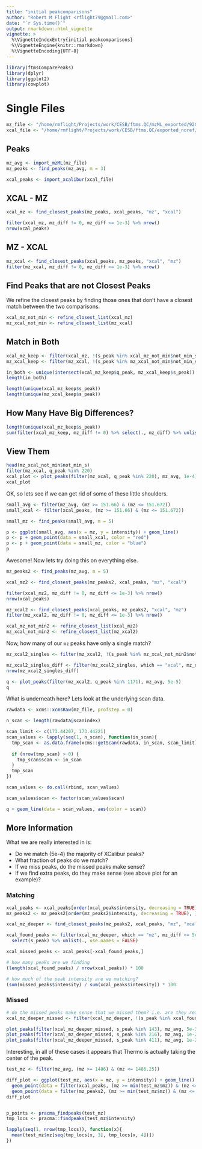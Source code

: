 ```yaml
---
title: "initial peakcomparisons"
author: "Robert M Flight <rflight79@gmail.com>"
date: "`r Sys.time()`"
output: rmarkdown::html_vignette
vignette: >
  %\VignetteIndexEntry{initial peakcomparisons}
  %\VignetteEngine{knitr::rmarkdown}
  %\VignetteEncoding{UTF-8}
---
```


```r
library(ftmsComparePeaks)
library(dplyr)
library(ggplot2)
library(cowplot)
```

# Single Files

```r
mz_file <- "/home/rmflight/Projects/work/CESB/ftms.QC/mzML_exported/92Cpos.mzML"
xcal_file <- "/home/rmflight/Projects/work/CESB/ftms.QC/exported_noref/92Cpos.xlsx"
```

## Peaks

```r
mz_avg <- import_mzML(mz_file)
mz_peaks <- find_peaks(mz_avg, m = 3)

xcal_peaks <- import_xcalibur(xcal_file)
```

## XCAL - MZ

```r
xcal_mz <- find_closest_peaks(mz_peaks, xcal_peaks, "mz", "xcal")

filter(xcal_mz, mz_diff != 0, mz_diff <= 1e-3) %>% nrow()
nrow(xcal_peaks)
```

## MZ - XCAL

```r
mz_xcal <- find_closest_peaks(xcal_peaks, mz_peaks, "xcal", "mz")
filter(mz_xcal, mz_diff != 0, mz_diff <= 1e-3) %>% nrow()
```


## Find Peaks that are not Closest Peaks

We refine the closest peaks by finding those ones that don't have a closest match
between the two comparisons.

```r
xcal_mz_not_min <- refine_closest_list(xcal_mz)
mz_xcal_not_min <- refine_closest_list(mz_xcal)
```

## Match in Both

```r
xcal_mz_keep <- filter(xcal_mz, !(s_peak %in% xcal_mz_not_min$not_min_s))
mz_xcal_keep <- filter(mz_xcal, !(s_peak %in% mz_xcal_not_min$not_min_s))

in_both <- unique(intersect(xcal_mz_keep$q_peak, mz_xcal_keep$s_peak))
length(in_both)

length(unique(xcal_mz_keep$s_peak))
length(unique(mz_xcal_keep$s_peak))
```

## How Many Have Big Differences?

```r
length(unique(xcal_mz_keep$s_peak))
sum(filter(xcal_mz_keep, mz_diff != 0) %>% select(., mz_diff) %>% unlist() <= 1e-3)
```

## View Them

```r
head(mz_xcal_not_min$not_min_s)
filter(mz_xcal, q_peak %in% 220)
xcal_plot <- plot_peaks(filter(mz_xcal, q_peak %in% 220), mz_avg, 1e-4)
xcal_plot
```


OK, so lets see if we can get rid of some of these little shoulders.

```r
small_avg <- filter(mz_avg, (mz >= 151.66) & (mz <= 151.672))
small_xcal <- filter(xcal_peaks, (mz >= 151.66) & (mz <= 151.672))

small_mz <- find_peaks(small_avg, m = 5)

p <- ggplot(small_avg, aes(x = mz, y = intensity)) + geom_line()
p <- p + geom_point(data = small_xcal, color = "red")
p <- p + geom_point(data = small_mz, color = "blue")
p
```

Awesome! Now lets try doing this on everything else.

```r
mz_peaks2 <- find_peaks(mz_avg, m = 5)

xcal_mz2 <- find_closest_peaks(mz_peaks2, xcal_peaks, "mz", "xcal")

filter(xcal_mz2, mz_diff != 0, mz_diff <= 1e-3) %>% nrow()
nrow(xcal_peaks)

mz_xcal2 <- find_closest_peaks(xcal_peaks, mz_peaks2, "xcal", "mz")
filter(mz_xcal2, mz_diff != 0, mz_diff <= 1e-3) %>% nrow()

xcal_mz_not_min2 <- refine_closest_list(xcal_mz2)
mz_xcal_not_min2 <- refine_closest_list(mz_xcal2)
```

Now, how many of our `mz` peaks have only a single match?

```r
mz_xcal2_singles <- filter(mz_xcal2, !(s_peak %in% mz_xcal_not_min2$not_min_s))

mz_xcal2_singles_diff <- filter(mz_xcal2_singles, which == "xcal", mz_diff <= 5e-4)
nrow(mz_xcal2_singles_diff)
```

```r
q <- plot_peaks(filter(mz_xcal2, q_peak %in% 1171), mz_avg, 5e-5)
q
```

What is underneath here? Lets look at the underlying scan data.

```r
rawdata <- xcms::xcmsRaw(mz_file, profstep = 0)

n_scan <- length(rawdata@scanindex)

scan_limit <- c(173.44207, 173.44221)
scan_values <- lapply(seq(1, n_scan), function(in_scan){
  tmp_scan <- as.data.frame(xcms::getScan(rawdata, in_scan, scan_limit))
  
  if (nrow(tmp_scan) > 0) {
    tmp_scan$scan <- in_scan
  }
  tmp_scan
})

scan_values <- do.call(rbind, scan_values)

scan_values$scan <- factor(scan_values$scan)

q + geom_line(data = scan_values, aes(color = scan))
```

## More Information

What we are really interested in is:

* Do we match (5e-4) the majority of XCalibur peaks?
* What fraction of peaks do we match?
* If we miss peaks, do the missed peaks make sense?
* If we find extra peaks, do they make sense (see above plot for an example)?

### Matching

```r
xcal_peaks <- xcal_peaks[order(xcal_peaks$intensity, decreasing = TRUE), ]
mz_peaks2 <- mz_peaks2[order(mz_peaks2$intensity, decreasing = TRUE), ]

xcal_mz_deeper <- find_closest_peaks(mz_peaks2, xcal_peaks, "mz", "xcal")

xcal_found_peaks <- filter(xcal_mz_deeper, which == "mz", mz_diff <= 5e-4) %>% 
  select(s_peak) %>% unlist(., use.names = FALSE)

xcal_missed_peaks <- xcal_peaks[-xcal_found_peaks,]

# how many peaks are we finding
(length(xcal_found_peaks) / nrow(xcal_peaks)) * 100

# how much of the peak intensity are we matching?
(sum(missed_peaks$intensity) / sum(xcal_peaks$intensity)) * 100
```

### Missed

```r
# do the missed peaks make sense that we missed them? i.e. are they really missed?
xcal_mz_deeper_missed <- filter(xcal_mz_deeper, !(s_peak %in% xcal_found_peaks))

plot_peaks(filter(xcal_mz_deeper_missed, s_peak %in% 143), mz_avg, 5e-3)
plot_peaks(filter(xcal_mz_deeper_missed, s_peak %in% 216), mz_avg, 1e-2)
plot_peaks(filter(xcal_mz_deeper_missed, s_peak %in% 411), mz_avg, 1e-2)
```

Interesting, in all of these cases it appears that Thermo is actually taking
the center of the peak. 

```r
test_mz <- filter(mz_avg, (mz >= 1486) & (mz <= 1486.25))

diff_plot <- ggplot(test_mz, aes(x = mz, y = intensity)) + geom_line() + 
  geom_point(data = filter(xcal_peaks, (mz >= min(test_mz$mz)) & (mz <= max(test_mz$mz))), color = "red") +
  geom_point(data = filter(mz_peaks2, (mz >= min(test_mz$mz)) & (mz <= max(test_mz$mz))), color = "blue")
diff_plot


p_points <- pracma_findpeaks(test_mz)
tmp_locs <- pracma::findpeaks(test_mz$intensity)

lapply(seq(1, nrow(tmp_locs)), function(x){
  mean(test_mz$mz[seq(tmp_locs[x, 3], tmp_locs[x, 4])])
})
```

